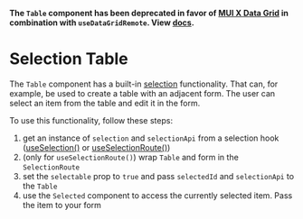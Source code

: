 

<Meta of={SelectionTableStories} />

**The `Table` component has been deprecated in favor of [MUI X Data Grid](https://mui.com/x/react-data-grid/) in combination with `useDataGridRemote`. View [docs](?path=/docs/docs-components-datagrid--docs).**

# Selection Table

The `Table` component has a built-in [selection](?path=/docs/docs-components-selection--docs) functionality.
That can, for example, be used to create a table with an adjacent form.
The user can select an item from the table and edit it in the form.

To use this functionality, follow these steps:

1. get an instance of `selection` and `selectionApi` from a selection hook ([useSelection()](?path=/docs/docs-components-selection--docs#useselection-hook-recommended) or [useSelectionRoute()](?path=/docs/docs-components-selection--docs#useselectionroute-hook-recommended))
2. (only for `useSelectionRoute()`) wrap `Table` and form in the `SelectionRoute`
3. set the `selectable` prop to `true` and pass `selectedId` and `selectionApi` to the `Table`
4. use the `Selected` component to access the currently selected item. Pass the item to your form

<Canvas>
    <Story of={SelectionTableStories.SelectionTable} />
</Canvas>
